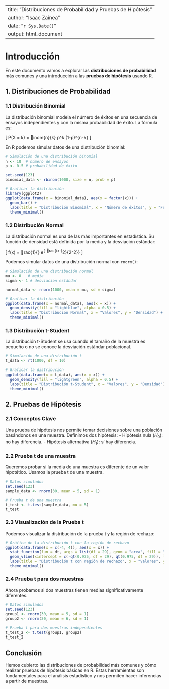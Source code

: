 
---
title: "Distribuciones de Probabilidad y Pruebas de Hipótesis"
author: "Isaac Zainea"
date: "`r Sys.Date()`"
output: html_document
---

# Introducción

En este documento vamos a explorar las **distribuciones de probabilidad** más comunes y una introducción a las **pruebas de hipótesis** usando R.

## 1. Distribuciones de Probabilidad

### 1.1 Distribución Binomial

La distribución binomial modela el número de éxitos en una secuencia de ensayos independientes y con la misma probabilidad de éxito. La fórmula es:

\[
P(X = k) = inom{n}{k} p^k (1-p)^{n-k}
\]

En R podemos simular datos de una distribución binomial:

```r
# Simulación de una distribución binomial
n <- 10  # número de ensayos
p <- 0.5 # probabilidad de éxito

set.seed(123)
binomial_data <- rbinom(1000, size = n, prob = p)

# Graficar la distribución
library(ggplot2)
ggplot(data.frame(x = binomial_data), aes(x = factor(x))) +
  geom_bar() +
  labs(title = "Distribución Binomial", x = "Número de éxitos", y = "Frecuencia") +
  theme_minimal()
```

### 1.2 Distribución Normal

La distribución normal es una de las más importantes en estadística. Su función de densidad está definida por la media y la desviación estándar:

\[
f(x) = rac{1}{\sqrt{2\pi\sigma^2}} e^{-rac{(x-\mu)^2}{2\sigma^2}}
\]

Podemos simular datos de una distribución normal con `rnorm()`:

```r
# Simulación de una distribución normal
mu <- 0   # media
sigma <- 1 # desviación estándar

normal_data <- rnorm(1000, mean = mu, sd = sigma)

# Graficar la distribución
ggplot(data.frame(x = normal_data), aes(x = x)) +
  geom_density(fill = "lightblue", alpha = 0.5) +
  labs(title = "Distribución Normal", x = "Valores", y = "Densidad") +
  theme_minimal()
```

### 1.3 Distribución t-Student

La distribución t-Student se usa cuando el tamaño de la muestra es pequeño o no se conoce la desviación estándar poblacional.

```r
# Simulación de una distribución t
t_data <- rt(1000, df = 10)

# Graficar la distribución
ggplot(data.frame(x = t_data), aes(x = x)) +
  geom_density(fill = "lightgreen", alpha = 0.5) +
  labs(title = "Distribución t-Student", x = "Valores", y = "Densidad") +
  theme_minimal()
```

## 2. Pruebas de Hipótesis

### 2.1 Conceptos Clave

Una prueba de hipótesis nos permite tomar decisiones sobre una población basándonos en una muestra. Definimos dos hipótesis:
- Hipótesis nula ($H_0$): no hay diferencia.
- Hipótesis alternativa ($H_1$): sí hay diferencia.

### 2.2 Prueba t de una muestra

Queremos probar si la media de una muestra es diferente de un valor hipotético. Usamos la prueba t de una muestra.

```r
# Datos simulados
set.seed(123)
sample_data <- rnorm(30, mean = 5, sd = 1)

# Prueba t de una muestra
t_test <- t.test(sample_data, mu = 5)
t_test
```

### 2.3 Visualización de la Prueba t

Podemos visualizar la distribución de la prueba t y la región de rechazo:

```r
# Gráfico de la distribución t con la región de rechazo
ggplot(data.frame(x = c(-4, 4)), aes(x = x)) +
  stat_function(fun = dt, args = list(df = 29), geom = "area", fill = "lightblue", alpha = 0.4) +
  geom_vline(xintercept = c(-qt(0.975, df = 29), qt(0.975, df = 29)), linetype = "dashed") +
  labs(title = "Distribución t con región de rechazo", x = "Valores", y = "Densidad") +
  theme_minimal()
```

### 2.4 Prueba t para dos muestras

Ahora probamos si dos muestras tienen medias significativamente diferentes.

```r
# Datos simulados
set.seed(123)
group1 <- rnorm(30, mean = 5, sd = 1)
group2 <- rnorm(30, mean = 6, sd = 1)

# Prueba t para dos muestras independientes
t_test_2 <- t.test(group1, group2)
t_test_2
```

## Conclusión

Hemos cubierto las distribuciones de probabilidad más comunes y cómo realizar pruebas de hipótesis básicas en R. Estas herramientas son fundamentales para el análisis estadístico y nos permiten hacer inferencias a partir de muestras.


